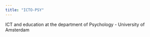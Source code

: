 ```yaml
---
title: "ICTO-PSY"
---
```


ICT and education at the department of Psychology - University of Amsterdam